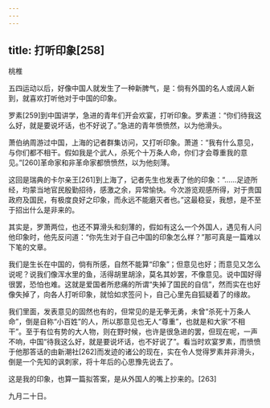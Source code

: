 ```yaml
---
---
---
```

title: 打听印象[258]
---




桃椎

五四运动以后，好像中国人就发生了一种新脾气，是：倘有外国的名人或阔人新到，就喜欢打听他对于中国的印象。

罗素[259]到中国讲学，急进的青年们开会欢宴，打听印象。罗素道：“你们待我这么好，就是要说坏话，也不好说了。”急进的青年愤愤然，以为他滑头。

萧伯纳周游过中国，上海的记者群集访问，又打听印象。萧道：“我有什么意见，与你们都不相干。假如我是个武人，杀死个十万条人命，你们才会尊重我的意见。”[260]革命家和非革命家都愤愤然，以为他刻薄。

这回是瑞典的卡尔亲王[261]到上海了，记者先生也发表了他的印象：“……足迹所经，均蒙当地官民殷勤招待，感激之余，异常愉快。今次游览观感所得，对于贵国政府及国民，有极度良好之印象，而永远不能磨灭者也。”这最稳妥，我想，是不至于招出什么是非来的。

其实是，罗萧两位，也还不算滑头和刻薄的，假如有这么一个外国人，遇见有人问他印象时，他先反问道：“你先生对于自己中国的印象怎么样？”那可真是一篇难以下笔的文章。

我们是生长在中国的，倘有所感，自然不能算“印象”；但意见也好；而意见又怎么说呢？说我们像浑水里的鱼，活得胡里胡涂，莫名其妙罢，不像意见。说中国好得很罢，恐怕也难。这就是爱国者所悲痛的所谓“失掉了国民的自信”，然而实在也好像失掉了，向各人打听印象，就恰如求签问卜，自己心里先自狐疑着了的缘故。

我们里面，发表意见的固然也有的，但常见的是无拳无勇，未曾“杀死十万条人命”，倒是自称“小百姓”的人，所以那意见也无人“尊重”，也就是和大家“不相干”。至于有位有势的大人物，则在野时候，也许是很急进的罢，但现在呢，一声不响，中国“待我这么好，就是要说坏话，也不好说了”。看当时欢宴罗素，而愤愤于他那答话的由新潮社[262]而发迹的诸公的现在，实在令人觉得罗素并非滑头，倒是一个先知的讽刺家，将十年后的心思豫先说去了。

这是我的印象，也算一篇拟答案，是从外国人的嘴上抄来的。[263]

九月二十日。